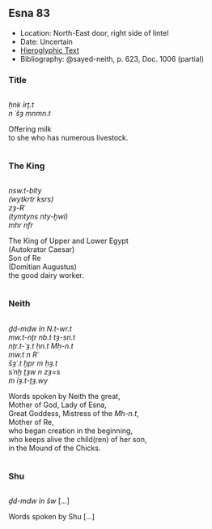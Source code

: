 ## Esna 83 {-}  
  
- Location: North-East door, right side of lintel   
- Date: Uncertain  
- [Hieroglyphic Text](https://www.ifao.egnet.net/uploads/publications/enligne/Temples-Esna002.pdf#page=246){target="_blank"}  
- Bibliography: @sayed-neith, p. 623, Doc. 1006 (partial)  
  
<style>  
  .col2 {  
    columns: 2 300px;         /* number of columns and width in pixels*/  
    -webkit-columns: 2 300px; /* chrome, safari */  
    -moz-columns: 2 300px;    /* firefox */  
    -webkit-column-break-inside: avoid;  
    -page-break-inside: avoid;  
    -break-inside: avoid;  
  }  
  
</style>  
  
### Title {-}  
<div class="col2">  
  
*ḥnk ỉrṯ.t*   
    *n ʿšȝ mnmn.t  *  
  
Offering milk   
  to she who has numerous livestock.  
  
</div>  
  
### The King {-}  
  
<div class="col2">  
  
*nsw.t-bỉty  *  
*(wytkrtr ksrs) *  
*zȝ-Rʿ  *  
*(tymtyns nty-ḫwỉ) *  
*mhr nfr  *  
  
The King of Upper and Lower Egypt  
(Autokrator Caesar)  
Son of Re  
(Domitian Augustus)  
the good dairy worker.  
  
</div>  
  
### Neith {-}  
  
<div class="col2">  
  
*ḏd-mdw ỉn N.t-wr.t  *  
*mw.t-nṯr nb.t tȝ-sn.t  *  
*nṯr.t-ʿȝ.t ḥn.t Mḥ-n.t  *  
*mw.t n Rʿ  *  
*šȝʿ.t ḫpr m ḥȝ.t  *  
*sʿnḫ ṯȝw n zȝ=s  *  
  *m ỉȝ.t-ṯȝ.wy  *  
   
Words spoken by Neith the great,  
Mother of God, Lady of Esna,  
Great Goddess, Mistress of the *Mh-n.t*,  
Mother of Re,  
who began creation in the beginning,  
who keeps alive the child(ren) of her son,  
  in the Mound of the Chicks.  
    
</div>  
  
### Shu {-}  
<div class="col2">  
  
*ḏd-mdw ỉn šw  * [...]  
   
Words spoken by Shu [...]  
  
</div>  
